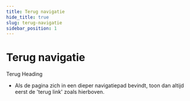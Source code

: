 ```yaml
---
title: Terug navigatie
hide_title: true
slug: terug-navigatie
sidebar_position: 1
---
```



# Terug navigatie

<ComponentExample>
  <div>
    <Link href="#" showIcon="before" icon="terug">
      Terug
    </Link>
    <Heading>Heading</Heading>
  </div>
</ComponentExample>

- Als de pagina zich in een dieper navigatiepad bevindt, toon dan altijd eerst de 'terug link' zoals hierboven.
